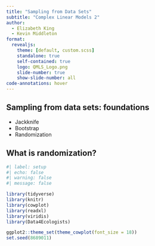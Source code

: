 ```yaml
---
title: "Sampling from Data Sets"
subtitle: "Complex Linear Models 2"
author:
  - Elizabeth King
  - Kevin Middleton
format:
  revealjs:
    theme: [default, custom.scss]
    standalone: true
    self-contained: true
    logo: QMLS_Logo.png
    slide-number: true
    show-slide-number: all
code-annotations: hover
---
```


## Sampling from data sets: foundations

- Jackknife
- Bootstrap
- Randomization


## What is randomization?

```r
#| label: setup
#| echo: false
#| warning: false
#| message: false

library(tidyverse)
library(knitr)
library(cowplot)
library(readxl)
library(viridis)
library(Data4Ecologists)

ggplot2::theme_set(theme_cowplot(font_size = 18))
set.seed(8689011)
```
